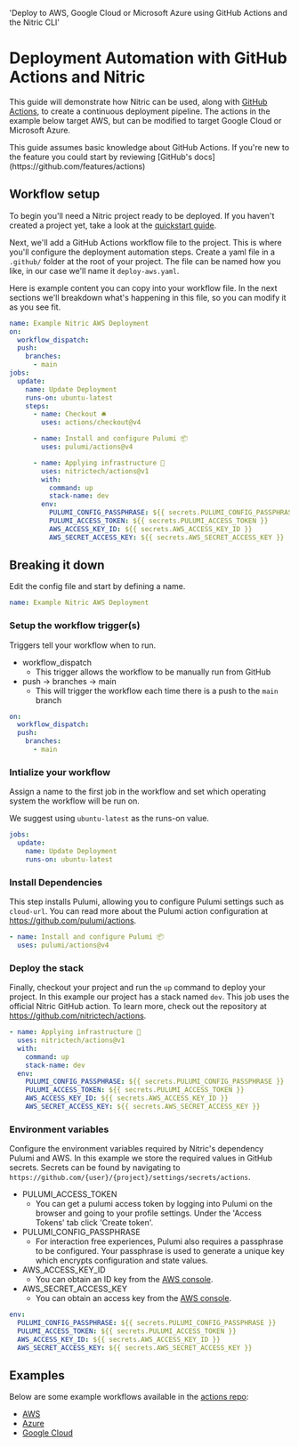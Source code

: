   'Deploy to AWS, Google Cloud or Microsoft Azure using GitHub Actions and the Nitric CLI'

# Deployment Automation with GitHub Actions and Nitric

This guide will demonstrate how Nitric can be used, along with [GitHub Actions](https://github.com/features/actions), to create a continuous deployment pipeline. The actions in the example below target AWS, but can be modified to target Google Cloud or Microsoft Azure.

<Note>
  This guide assumes basic knowledge about GitHub Actions. If you're new to the
  feature you could start by reviewing [GitHub's
  docs](https://github.com/features/actions)
</Note>

## Workflow setup

To begin you'll need a Nitric project ready to be deployed. If you haven't created a project yet, take a look at the [quickstart guide](/guides/getting-started/quickstart).

Next, we'll add a GitHub Actions workflow file to the project. This is where you'll configure the deployment automation steps. Create a yaml file in a `.github/` folder at the root of your project. The file can be named how you like, in our case we'll name it `deploy-aws.yaml`.

Here is example content you can copy into your workflow file. In the next sections we'll breakdown what's happening in this file, so you can modify it as you see fit.

```yaml {{ tag: ".github/deploy-aws.yaml" }}
name: Example Nitric AWS Deployment
on:
  workflow_dispatch:
  push:
    branches:
      - main
jobs:
  update:
    name: Update Deployment
    runs-on: ubuntu-latest
    steps:
      - name: Checkout 🛎️
        uses: actions/checkout@v4

      - name: Install and configure Pulumi 📦
        uses: pulumi/actions@v4

      - name: Applying infrastructure 🚀
        uses: nitrictech/actions@v1
        with:
          command: up
          stack-name: dev
        env:
          PULUMI_CONFIG_PASSPHRASE: ${{ secrets.PULUMI_CONFIG_PASSPHRASE }}
          PULUMI_ACCESS_TOKEN: ${{ secrets.PULUMI_ACCESS_TOKEN }}
          AWS_ACCESS_KEY_ID: ${{ secrets.AWS_ACCESS_KEY_ID }}
          AWS_SECRET_ACCESS_KEY: ${{ secrets.AWS_SECRET_ACCESS_KEY }}
```

## Breaking it down

Edit the config file and start by defining a name.

```yaml
name: Example Nitric AWS Deployment
```

### Setup the workflow trigger(s)

Triggers tell your workflow when to run.

- workflow_dispatch
  - This trigger allows the workflow to be manually run from GitHub
- push -> branches -> main
  - This will trigger the workflow each time there is a push to the `main` branch

```yaml
on:
  workflow_dispatch:
  push:
    branches:
      - main
```

### Intialize your workflow

Assign a name to the first job in the workflow and set which operating system the workflow will be run on.

<Note>We suggest using `ubuntu-latest` as the runs-on value.</Note>

```yaml
jobs:
  update:
    name: Update Deployment
    runs-on: ubuntu-latest
```

### Install Dependencies

This step installs Pulumi, allowing you to configure Pulumi settings such as `cloud-url`. You can read more about the Pulumi action configuration at https://github.com/pulumi/actions.

```yaml
- name: Install and configure Pulumi 📦
  uses: pulumi/actions@v4
```

### Deploy the stack

Finally, checkout your project and run the `up` command to deploy your project. In this example our project has a stack named `dev`. This job uses the official Nitric GitHub action. To learn more, check out the repository at https://github.com/nitrictech/actions.

```yaml
- name: Applying infrastructure 🚀
  uses: nitrictech/actions@v1
  with:
    command: up
    stack-name: dev
  env:
    PULUMI_CONFIG_PASSPHRASE: ${{ secrets.PULUMI_CONFIG_PASSPHRASE }}
    PULUMI_ACCESS_TOKEN: ${{ secrets.PULUMI_ACCESS_TOKEN }}
    AWS_ACCESS_KEY_ID: ${{ secrets.AWS_ACCESS_KEY_ID }}
    AWS_SECRET_ACCESS_KEY: ${{ secrets.AWS_SECRET_ACCESS_KEY }}
```

### Environment variables

Configure the environment variables required by Nitric's dependency Pulumi and AWS. In this example we store the required values in GitHub secrets. Secrets can be found by navigating to `https://github.com/{user}/{project}/settings/secrets/actions`.

- PULUMI_ACCESS_TOKEN
  - You can get a pulumi access token by logging into Pulumi on the browser and going to your profile settings. Under the 'Access Tokens' tab click 'Create token'.
- PULUMI_CONFIG_PASSPHRASE
  - For interaction free experiences, Pulumi also requires a passphrase to be configured. Your passphrase is used to generate a unique key which encrypts configuration and state values.
- AWS_ACCESS_KEY_ID
  - You can obtain an ID key from the [AWS console](https://console.aws.amazon.com/).
- AWS_SECRET_ACCESS_KEY
  - You can obtain an access key from the [AWS console](https://console.aws.amazon.com/).

```yaml
env:
  PULUMI_CONFIG_PASSPHRASE: ${{ secrets.PULUMI_CONFIG_PASSPHRASE }}
  PULUMI_ACCESS_TOKEN: ${{ secrets.PULUMI_ACCESS_TOKEN }}
  AWS_ACCESS_KEY_ID: ${{ secrets.AWS_ACCESS_KEY_ID }}
  AWS_SECRET_ACCESS_KEY: ${{ secrets.AWS_SECRET_ACCESS_KEY }}
```

## Examples

Below are some example workflows available in the [actions repo](https://github.com/nitrictech/actions):

- [AWS](https://github.com/nitrictech/actions/blob/main/examples/aws.yaml)
- [Azure](https://github.com/nitrictech/actions/blob/main/examples/azure.yaml)
- [Google Cloud](https://github.com/nitrictech/actions/blob/main/examples/gcp.yaml)

